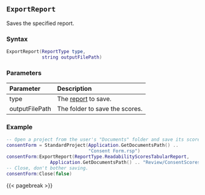 ## `ExportReport` {#standard-exportreport}

Saves\index{Reports!exporting} the specified report.

### Syntax {-}

``` .lua
ExportReport(ReportType type,
             string outputFilePath) 
```

### Parameters {-}

**Parameter** | **Description**
| :-- | :-- |
type | The [report](#reporttype) to save.
outputFilePath | The folder to save the scores.

### Example {-}

``` .lua
-- Open a project from the user's "Documents" folder and save its scores summary
consentForm = StandardProject(Application.GetDocumentsPath() ..
                              "Consent Form.rsp")
consentForm:ExportReport(ReportType.ReadabilityScoresTabularReport,
                Application.GetDocumentsPath() .. "Review/ConsentScoresSummary.htm")
-- Close, don't bother saving.
consentForm:Close(false)
```

{{< pagebreak >}}


